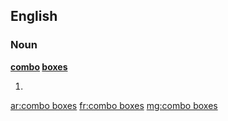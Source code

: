 ==English==

===Noun===
'''[[combo]] [[box]]es'''

# {{plural of|[[combo box]]}}

[[ar:combo boxes]]
[[fr:combo boxes]]
[[mg:combo boxes]]
